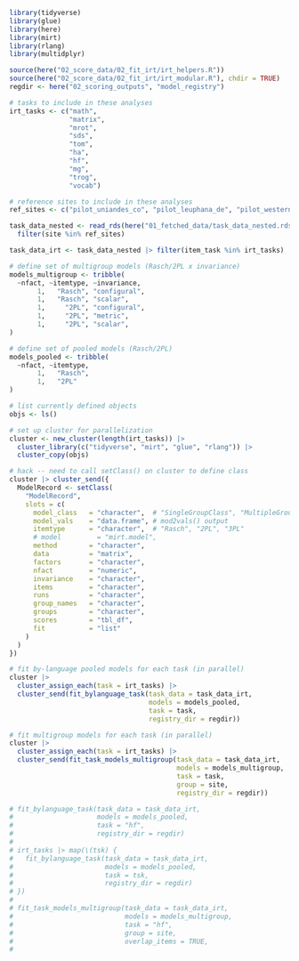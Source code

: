 ```r
library(tidyverse)
library(glue)
library(here)
library(mirt)
library(rlang)
library(multidplyr)

source(here("02_score_data/02_fit_irt/irt_helpers.R"))
source(here("02_score_data/02_fit_irt/irt_modular.R"), chdir = TRUE)
regdir <- here("02_scoring_outputs", "model_registry")

# tasks to include in these analyses
irt_tasks <- c("math",
               "matrix",
               "mrot",
               "sds",
               "tom",
               "ha",
               "hf",
               "mg",
               "trog",
               "vocab")

# reference sites to include in these analyses
ref_sites <- c("pilot_uniandes_co", "pilot_leuphana_de", "pilot_western_ca")

task_data_nested <- read_rds(here("01_fetched_data/task_data_nested.rds")) |>
  filter(site %in% ref_sites)

task_data_irt <- task_data_nested |> filter(item_task %in% irt_tasks)
```

```r
# define set of multigroup models (Rasch/2PL x invariance)
models_multigroup <- tribble(
  ~nfact, ~itemtype, ~invariance,
       1,   "Rasch", "configural",
       1,   "Rasch", "scalar",
       1,     "2PL", "configural",
       1,     "2PL", "metric",
       1,     "2PL", "scalar",
)

# define set of pooled models (Rasch/2PL)
models_pooled <- tribble(
  ~nfact, ~itemtype,
       1,   "Rasch",
       1,   "2PL"
)
```

```r
# list currently defined objects
objs <- ls()

# set up cluster for parallelization
cluster <- new_cluster(length(irt_tasks)) |>
  cluster_library(c("tidyverse", "mirt", "glue", "rlang")) |>
  cluster_copy(objs)

# hack -- need to call setClass() on cluster to define class 
cluster |> cluster_send({
  ModelRecord <- setClass(
    "ModelRecord",
    slots = c(
      model_class   = "character",  # "SingleGroupClass", "MultipleGroupClass"
      model_vals    = "data.frame", # mod2vals() output
      itemtype      = "character",  # "Rasch", "2PL", "3PL"
      # model         = "mirt.model",
      method        = "character",
      data          = "matrix",
      factors       = "character",
      nfact         = "numeric",
      invariance    = "character",
      items         = "character",
      runs          = "character",
      group_names   = "character",
      groups        = "character",
      scores        = "tbl_df",
      fit           = "list"
    )
  )
})

# fit by-language pooled models for each task (in parallel)
cluster |>
  cluster_assign_each(task = irt_tasks) |>
  cluster_send(fit_bylanguage_task(task_data = task_data_irt,
                                   models = models_pooled,
                                   task = task,
                                   registry_dir = regdir))

# fit multigroup models for each task (in parallel)
cluster |>
  cluster_assign_each(task = irt_tasks) |>
  cluster_send(fit_task_models_multigroup(task_data = task_data_irt,
                                          models = models_multigroup,
                                          task = task,
                                          group = site,
                                          registry_dir = regdir))
```

```r
# fit_bylanguage_task(task_data = task_data_irt,
#                     models = models_pooled,
#                     task = "hf",
#                     registry_dir = regdir)
# 
# irt_tasks |> map(\(tsk) {
#   fit_bylanguage_task(task_data = task_data_irt,
#                       models = models_pooled,
#                       task = tsk,
#                       registry_dir = regdir)
# })
# 
# fit_task_models_multigroup(task_data = task_data_irt,
#                            models = models_multigroup,
#                            task = "hf",
#                            group = site,
#                            overlap_items = TRUE,
# 
```
